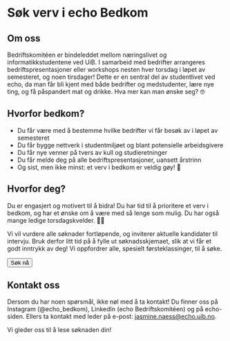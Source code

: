 
# Søk verv i echo Bedkom

## Om oss

Bedriftskomitéen er bindeleddet mellom næringslivet og informatikkstudentene ved UiB. I samarbeid med bedrifter arrangeres bedriftspresentasjoner eller workshops nesten hver torsdag i løpet av semesteret, og noen tirsdager! Dette er en sentral del av studentlivet ved echo, da man får bli kjent med både bedrifter og medstudenter, lære nye ting, og få påspandert mat og drikke. Hva mer kan man ønske seg? 🤓

## Hvorfor bedkom?

- Du får være med å bestemme hvilke bedrifter vi får besøk av i løpet av semesteret
- Du får bygge nettverk i studentmiljøet og blant potensielle arbeidsgivere
- Du får nye venner på tvers av kull og studieretninger
- Du får melde deg på alle bedriftspresentasjoner, uansett årstrinn
- Og sist, men ikke minst: et verv i bedkom er veldig gøy! 🥳

## Hvorfor deg?

Du er engasjert og motivert til å bidra! Du har tid til å prioritere et verv i bedkom, og har et ønske om å være med så lenge som mulig. Du har også mange ledige torsdagskvelder. 💃🏻

Vi vil vurdere alle søknader fortløpende, og inviterer aktuelle kandidater til intervju. Bruk derfor litt tid på å fylle ut søknadsskjemaet, slik at vi får et godt inntrykk av deg! Vi oppfordrer alle, spesielt førsteklassinger, til å søke.

<Button className="my-4" asChild>
  <Link href="/sok/bedkom">Søk nå</Link>
</Button>

## Kontakt oss

Dersom du har noen spørsmål, ikke nøl med å ta kontakt! Du finner oss på Instagram (@echo_bedkom), LinkedIn (echo Bedriftskomitéen) og på echo-siden. Ellers ta kontakt med leder på e-post: [jasmine.naess@echo.uib.no](mailto:jasmine.naess@echo.uib.no).

Vi gleder oss til å lese søknaden din!

